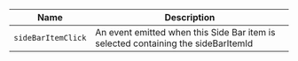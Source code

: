 
| Name | Description |
| --- | --- |
| `sideBarItemClick` | An event emitted when this Side Bar item is selected containing the sideBarItemId |


